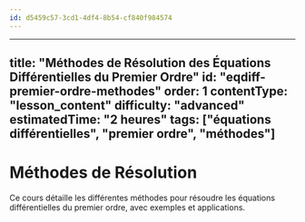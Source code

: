```yaml
---
id: d5459c57-3cd1-4df4-8b54-cf840f984574
---
```

---
title: "Méthodes de Résolution des Équations Différentielles du Premier Ordre"
id: "eqdiff-premier-ordre-methodes"
order: 1
contentType: "lesson_content"
difficulty: "advanced"
estimatedTime: "2 heures"
tags: ["équations différentielles", "premier ordre", "méthodes"]
---

# Méthodes de Résolution

Ce cours détaille les différentes méthodes pour résoudre les équations différentielles du premier ordre, avec exemples et applications.